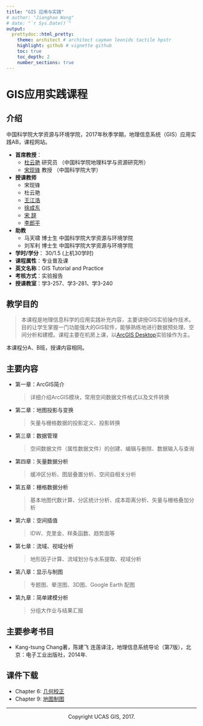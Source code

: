 ```yaml
---
title: "GIS 应用与实践"
# author: "Jianghao Wang"
# date: "`r Sys.Date()`"
output:
  prettydoc::html_pretty:
    theme: architect # architect cayman leonids tactile hpstr
    highlight: github # vignette github
    toc: true
    toc_depth: 2
    number_sections: true
---
```


# GIS应用实践课程

## 介绍
中国科学院大学资源与环境学院，2017年秋季学期，地理信息系统（GIS）应用实践AB，课程网站。

- **首席教授**：
	- [杜云艳](http://sourcedb.igsnrr.cas.cn/zw/zjrck/200906/t20090626_1842210.html) 研究员 （中国科学院地理科学与资源研究所）
	- [宋现锋](http://people.ucas.edu.cn/~xfsong) 教授 （中国科学院大学）
- **授课教师**
	- 宋现锋
	- 杜云艳
	- [王江浩](http://jianghao.wang/)
	- [徐成东](http://www.lreis.ac.cn/kyry/zlyjy/201610/t20161010_350277.html)
	- [宋  辞](http://www.lreis.ac.cn/kyry/zlyjy/201610/t20161010_350283.html)
	- [李郎平](http://www.lreis.ac.cn/kyry/zlyjy/201610/t20161010_350292.html)
- **助教**
	- 马天啸 博士生 中国科学院大学资源与环境学院
	- 刘军利 博士生 中国科学院大学资源与环境学院

- **学时/学分**： 30/1.5 (上机30学时)
- **课程属性**：专业普及课
- **英文名称**：GIS Tutorial and Practice
- **考核方式**：实验报告
- **授课教室**：学3-257、学3-281、学3-240

## 教学目的
> 本课程是地理信息科学的应用实践补充内容，主要讲授GIS实验操作技术。目的让学生掌握一门功能强大的GIS软件，能够熟练地进行数据预处理、空间分析和建模。课程主要在机房上课，以[ArcGIS Desktop](https://www.arcgis.com/features/index.html)实验操作为主。

本课程分A、B班，授课内容相同。

## 主要内容
- 第一章：ArcGIS简介

	> 详细介绍ArcGIS模块，常用空间数据文件格式以及文件转换

- 第二章：地图投影与变换

	> 矢量与栅格数据的投影定义、投影转换

- 第三章：数据管理

	> 空间数据文件（属性数据文件）的创建、编辑与删除、数据输入与查询

- 第四章：矢量数据分析

	> 缓冲区分析、图层叠置分析、空间自相关分析

- 第五章：栅格数据分析

	> 基本地图代数计算、分区统计分析、成本距离分析、矢量与栅格叠加分析

- 第六章：空间插值

	> IDW、克里金、样条函数、趋势面等

- 第七章：流域、视域分析

	> 地形因子计算、流域划分与水系提取、视域分析

- 第八章：显示与制图

	> 专题图、晕渲图、3D图、Google Earth 配图

- 第九章：简单建模分析

	> 分组大作业与结果汇报

## 主要参考书目

- Kang-tsung Chang著，陈建飞 连莲译注，地理信息系统导论（第7版），北京：电子工业出版社，2014年.

## 课件下载

- Chapter 6: [几何校正](https://github.com/Jianghao/ucasgis/blob/gh-pages/slides/chapter6.pdf)
- Chapter 9: [地图制图](https://github.com/Jianghao/ucasgis/blob/gh-pages/slides/chapter9.pdf)


---

<center> Copyright UCAS GIS, 2017. </center>